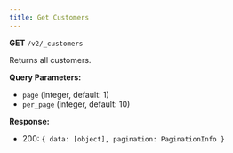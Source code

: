 ```yaml
---
title: Get Customers
---
```


**GET** `/v2/_customers`

Returns all customers.

**Query Parameters:**
- `page` (integer, default: 1)
- `per_page` (integer, default: 10)

**Response:**
- 200: `{ data: [object], pagination: PaginationInfo }` 